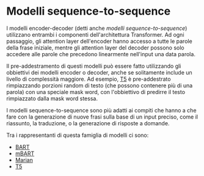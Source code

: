# Modelli sequence-to-sequence

<Youtube id="0_4KEb08xrE" />

I modelli encoder-decoder (detti anche *modelli sequence-to-sequence*) utilizzano entrambi i componenti dell'architettura Transformer. Ad ogni passaggio, gli attention layer dell'encoder hanno accesso a tutte le parole della frase iniziale, mentre gli attention layer del decoder possono solo accedere alle parole che precedono linearmente nell'input una data parola.

Il pre-addestramento di questi modelli può essere fatto utilizzando gli obbiettivi dei modelli encoder o decoder, anche se solitamente include un livello di complessità maggiore. Ad esempio, [T5](https://huggingface.co/t5-base) è pre-addestrato rimpiazzando porzioni random di testo (che possono contenere più di una parola) con una speciale mask word, con l'obbiettivo di predirre il testo rimpiazzato dalla mask word stessa.

I modelli sequence-to-sequence sono più adatti ai compiti che hanno a che fare con la generazione di nuove frasi sulla base di un input preciso, come il riassunto, la traduzione, o la generazione di risposte a domande.

Tra i rappresentanti di questa famiglia di modelli ci sono:

- [BART](https://huggingface.co/transformers/model_doc/bart.html)
- [mBART](https://huggingface.co/transformers/model_doc/mbart.html)
- [Marian](https://huggingface.co/transformers/model_doc/marian.html)
- [T5](https://huggingface.co/transformers/model_doc/t5.html)
